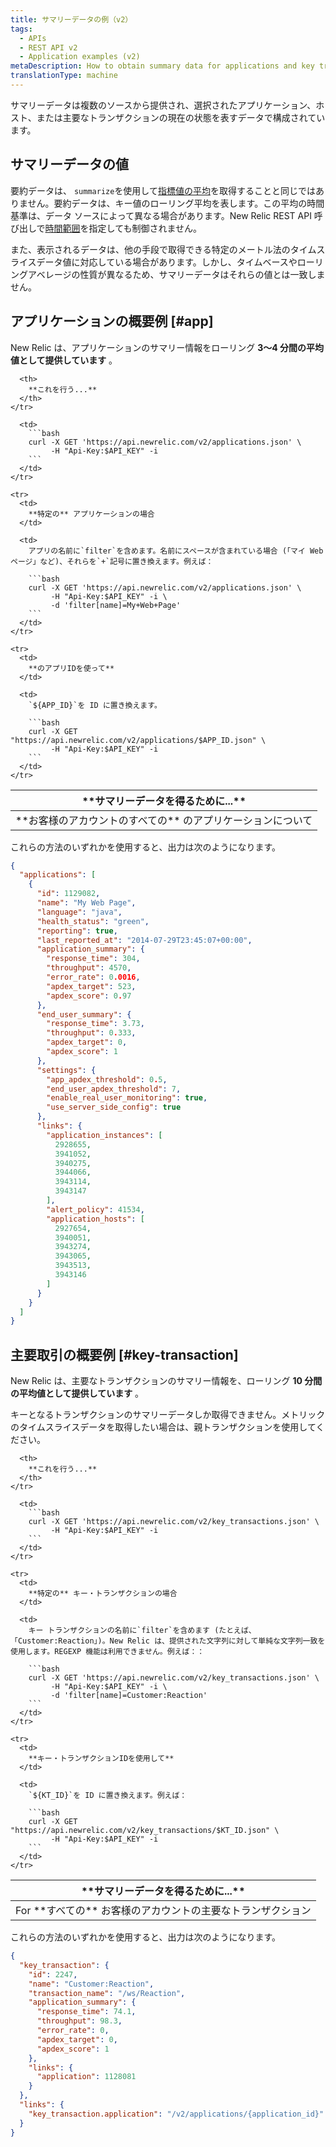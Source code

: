 ```yaml
---
title: サマリーデータの例（v2）
tags:
  - APIs
  - REST API v2
  - Application examples (v2)
metaDescription: How to obtain summary data for applications and key transactions by using New Relic's REST API v2.
translationType: machine
---
```


サマリーデータは複数のソースから提供され、選択されたアプリケーション、ホスト、または主要なトランザクションの現在の状態を表すデータで構成されています。

## サマリーデータの値

要約データは、 `summarize`を使用して[指標値の平均](/docs/apm/apis/requirements/calculating-average-metric-values-summarize)を取得することと同じではありません。要約データは、キー値のローリング平均を表します。この平均の時間基準は、データ ソースによって異なる場合があります。New Relic REST API 呼び出しで[時間範囲](/docs/apm/apis/api-v2-examples/specifying-time-range-api-v2)を指定しても制御されません。

また、表示されるデータは、他の手段で取得できる特定のメートル法のタイムスライスデータ値に対応している場合があります。しかし、タイムベースやローリングアベレージの性質が異なるため、サマリーデータはそれらの値とは一致しません。

## アプリケーションの概要例 [#app]

New Relic は、アプリケーションのサマリー情報をローリング **3～4 分間の平均値として提供しています** 。

<table>
  <thead>
    <tr>
      <th width={200}>
        **サマリーデータを得るために...**
      </th>

      <th>
        **これを行う...**
      </th>
    </tr>
  </thead>

  <tbody>
    <tr>
      <td>
        **お客様のアカウントのすべての** のアプリケーションについて
      </td>

      <td>
        ```bash
        curl -X GET 'https://api.newrelic.com/v2/applications.json' \
             -H "Api-Key:$API_KEY" -i
        ```
      </td>
    </tr>

    <tr>
      <td>
        **特定の** アプリケーションの場合
      </td>

      <td>
        アプリの名前に`filter`を含めます。名前にスペースが含まれている場合 (「マイ Web ページ」など)、それらを`+`記号に置き換えます。例えば：

        ```bash
        curl -X GET 'https://api.newrelic.com/v2/applications.json' \
             -H "Api-Key:$API_KEY" -i \
             -d 'filter[name]=My+Web+Page'
        ```
      </td>
    </tr>

    <tr>
      <td>
        **のアプリIDを使って**
      </td>

      <td>
        `${APP_ID}`を ID に置き換えます。

        ```bash
        curl -X GET "https://api.newrelic.com/v2/applications/$APP_ID.json" \
             -H "Api-Key:$API_KEY" -i
        ```
      </td>
    </tr>
  </tbody>
</table>

これらの方法のいずれかを使用すると、出力は次のようになります。

```json
{
  "applications": [
    {
      "id": 1129082,
      "name": "My Web Page",
      "language": "java",
      "health_status": "green",
      "reporting": true,
      "last_reported_at": "2014-07-29T23:45:07+00:00",
      "application_summary": {
        "response_time": 304,
        "throughput": 4570,
        "error_rate": 0.0016,
        "apdex_target": 523,
        "apdex_score": 0.97
      },
      "end_user_summary": {
        "response_time": 3.73,
        "throughput": 0.333,
        "apdex_target": 0,
        "apdex_score": 1
      },
      "settings": {
        "app_apdex_threshold": 0.5,
        "end_user_apdex_threshold": 7,
        "enable_real_user_monitoring": true,
        "use_server_side_config": true
      },
      "links": {
        "application_instances": [
          2928655,
          3941052,
          3940275,
          3944066,
          3943114,
          3943147
        ],
        "alert_policy": 41534,
        "application_hosts": [
          2927654,
          3940051,
          3943274,
          3943065,
          3943513,
          3943146
        ]
      }
    }
  ]
}
```

## 主要取引の概要例 [#key-transaction]

New Relic は、主要なトランザクションのサマリー情報を、ローリング **10 分間の平均値として提供しています** 。

<Callout variant="important">
  キーとなるトランザクションのサマリーデータしか取得できません。メトリックのタイムスライスデータを取得したい場合は、親トランザクションを使用してください。
</Callout>

<table>
  <thead>
    <tr>
      <th width={200}>
        **サマリーデータを得るために...**
      </th>

      <th>
        **これを行う...**
      </th>
    </tr>
  </thead>

  <tbody>
    <tr>
      <td>
        For **すべての** お客様のアカウントの主要なトランザクション
      </td>

      <td>
        ```bash
        curl -X GET 'https://api.newrelic.com/v2/key_transactions.json' \
             -H "Api-Key:$API_KEY" -i
        ```
      </td>
    </tr>

    <tr>
      <td>
        **特定の** キー・トランザクションの場合
      </td>

      <td>
        キー トランザクションの名前に`filter`を含めます (たとえば、「Customer:Reaction」)。New Relic は、提供された文字列に対して単純な文字列一致を使用します。REGEXP 機能は利用できません。例えば：：

        ```bash
        curl -X GET 'https://api.newrelic.com/v2/key_transactions.json' \
             -H "Api-Key:$API_KEY" -i \
             -d 'filter[name]=Customer:Reaction'
        ```
      </td>
    </tr>

    <tr>
      <td>
        **キー・トランザクションIDを使用して**
      </td>

      <td>
        `${KT_ID}`を ID に置き換えます。例えば：

        ```bash
        curl -X GET "https://api.newrelic.com/v2/key_transactions/$KT_ID.json" \
             -H "Api-Key:$API_KEY" -i
        ```
      </td>
    </tr>
  </tbody>
</table>

これらの方法のいずれかを使用すると、出力は次のようになります。

```json
{
  "key_transaction": {
    "id": 2247,
    "name": "Customer:Reaction",
    "transaction_name": "/ws/Reaction",
    "application_summary": {
      "response_time": 74.1,
      "throughput": 98.3,
      "error_rate": 0,
      "apdex_target": 0,
      "apdex_score": 1
    },
    "links": {
      "application": 1128081
    }
  },
  "links": {
    "key_transaction.application": "/v2/applications/{application_id}"
  }
}
```
